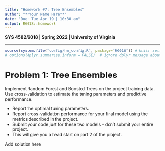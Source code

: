 ```yaml
---
title: "Homework #7: Tree Ensembles" 
author: "**Your Name Here**"
date: "Due: Tue Apr 19 | 10:30 am"
output: R6018::homework
---
```


**SYS 4582/6018 | Spring 2022 | University of Virginia **

*******************************************
```r
source(system.file("config/hw_config.R", package="R6018")) # knitr settings
# options(dplyr.summarise.inform = FALSE)  # ignore dplyr message about grouping
```



# Problem 1: Tree Ensembles

Implement Random Forest and Boosted Trees on the project training data. Use cross-validation to estimate the tuning parameters and predictive performance.

- Report the optimal tuning parameters.
- Report cross-validation performance for your final model using the metrics described in the project.
- Submit your code just for these two models - don't submit your entire project.
- This will give you a head start on part 2 of the project.

::: {.solution}
Add solution here
:::
